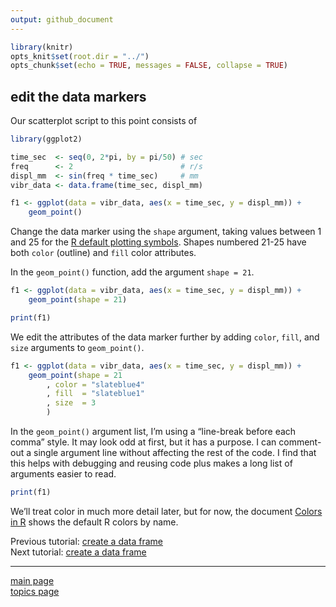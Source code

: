 ```yaml
---
output: github_document
---
```


```r
library(knitr)
opts_knit$set(root.dir = "../")
opts_chunk$set(echo = TRUE, messages = FALSE, collapse = TRUE)
```

## edit the data markers 

Our scatterplot script to this point consists of

```r
library(ggplot2)

time_sec  <- seq(0, 2*pi, by = pi/50) # sec
freq      <- 2                        # r/s
displ_mm  <- sin(freq * time_sec)     # mm
vibr_data <- data.frame(time_sec, displ_mm)

f1 <- ggplot(data = vibr_data, aes(x = time_sec, y = displ_mm)) +
	geom_point()
```


Change the data marker using the `shape` argument, taking values between 1 and 25 for the [R default plotting symbols](http://www.cookbook-r.com/Graphs/Shapes_and_line_types/). Shapes numbered 21-25 have both `color` (outline) and `fill` color attributes. 

In the `geom_point()` function, add the argument `shape = 21`.
  
```r
f1 <- ggplot(data = vibr_data, aes(x = time_sec, y = displ_mm)) +
	geom_point(shape = 21)

print(f1)
```

We edit the attributes of the data marker further by adding `color`, `fill`, and `size` arguments to `geom_point()`. 

```r
f1 <- ggplot(data = vibr_data, aes(x = time_sec, y = displ_mm)) +
	geom_point(shape = 21
		, color = "slateblue4"
		, fill  = "slateblue1"
		, size  = 3
		)
```

In the `geom_point()` argument list, I'm using a "line-break before each comma" style. It may look odd at first, but it has a purpose. I can comment-out a single argument line without affecting the rest of the code. I find that this helps with debugging and reusing code plus makes a long list of arguments easier to read.

```r
print(f1)
```

We'll treat color in much more detail later, but for now, the document [Colors in R](http://www.stat.columbia.edu/~tzheng/files/Rcolor.pdf) shows the default R colors by name. 









Previous tutorial: [create a data frame](tut-0304_create-scatterplot.md)<br>
Next tutorial: [create a data frame](tut-0306_edit-axis-labels-title.md)

---

[main page](../README.md)<br> 
[topics page](README-by-topic.md)
